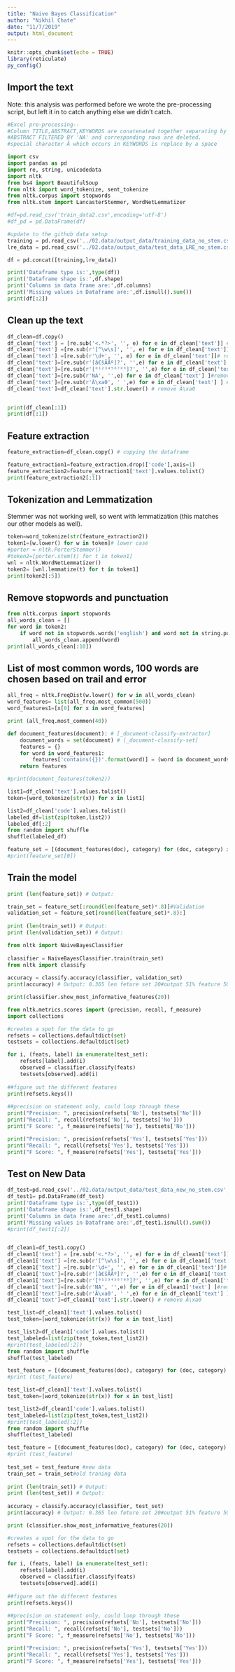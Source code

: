 ```yaml
---
title: "Naive Bayes Classification"
author: "Nikhil Chate"
date: "11/7/2019"
output: html_document
---
```


```r
knitr::opts_chunk$set(echo = TRUE)
library(reticulate)
py_config()
```

## Import the text

Note: this analysis was performed before we wrote the pre-processing script, but left it in to catch anything else we didn't catch.

```python
#Excel pre-processing--
#Column TITLE,ABSTRACT,KEYWORDS are conatenated together separating by space,using & statement 
#ABSTRACT FILTERED BY 'NA' and corresponding rows are deleted.
#special character Â which occurs in KEYWORDS is replace by a space

import csv
import pandas as pd 
import re, string, unicodedata
import nltk
from bs4 import BeautifulSoup
from nltk import word_tokenize, sent_tokenize
from nltk.corpus import stopwords
from nltk.stem import LancasterStemmer, WordNetLemmatizer

#df=pd.read_csv('train_data2.csv',encoding='utf-8')
#df_pd = pd.DataFrame(df)

#update to the github data setup
training = pd.read_csv('../02.data/output_data/training_data_no_stem.csv')
lre_data = pd.read_csv('../02.data/output_data/test_data_LRE_no_stem.csv')

df = pd.concat([training,lre_data])

print('Dataframe type is:',type(df))
print('Dataframe shape is:',df.shape)
print('Columns in data frame are:',df.columns)
print('Missing values in Dataframe are:',df.isnull().sum())
print(df[:2])
```

## Clean up the text

```python
df_clean=df.copy()
df_clean['text'] = [re.sub('<.*?>', '', e) for e in df_clean['text']] #remove HTML tags
df_clean['text'] =[re.sub(r'[^\w\s]', '', e) for e in df_clean['text']]## remove punc
df_clean['text'] =[re.sub(r'\d+', '', e) for e in df_clean['text']]# remove numbers
df_clean['text']=[re.sub(r'[â€šÃÃº]?', '',e) for e in df_clean['text'] ]# remove special character 
df_clean['text']=[re.sub(r'[⁰¹²³⁴⁵⁶⁷⁸⁹]?', '',e) for e in df_clean['text'] ]# remove superscript
df_clean['text']=[re.sub(r'NA', '',e) for e in df_clean['text'] ]#remove 'NA' and replace by space
df_clean['text']=[re.sub(r'Â\xa0', ' ',e) for e in df_clean['text'] ] # remove Â\xa0
df_clean['text']=df_clean['text'].str.lower() # remove Â\xa0


print(df_clean[:1])
print(df[:1])
```

## Feature extraction

```python
feature_extraction=df_clean.copy() # copying the dataframe

feature_extraction1=feature_extraction.drop(['code'],axis=1)
feature_extraction2=feature_extraction1['text'].values.tolist()
print(feature_extraction2[:1])
```

## Tokenization and Lemmatization

Stemmer was not working well, so went with lemmatization (this matches our other models as well).

```python
token=word_tokenize(str(feature_extraction2))
token1=[w.lower() for w in token]# lower case
#porter = nltk.PorterStemmer()
#token2=[porter.stem(t) for t in token1]
wnl = nltk.WordNetLemmatizer()
token2= [wnl.lemmatize(t) for t in token1]
print(token2[:5])
```

## Remove stopwords and punctuation

```python
from nltk.corpus import stopwords
all_words_clean = []
for word in token2:
    if word not in stopwords.words('english') and word not in string.punctuation:
        all_words_clean.append(word)
print(all_words_clean[:10])
```

## List of most common words, 100 words are chosen based on trail and error

```python
all_freq = nltk.FreqDist(w.lower() for w in all_words_clean)
word_features= list(all_freq.most_common(500))
word_features1=[x[0] for x in word_features]

print (all_freq.most_common(40))
```

```python
def document_features(document): # [_document-classify-extractor]
    document_words = set(document) # [_document-classify-set]
    features = {}
    for word in word_features1:
        features['contains({})'.format(word)] = (word in document_words)
    return features

#print(document_features(token2)) 
```

```python
list1=df_clean['text'].values.tolist()
token=[word_tokenize(str(x)) for x in list1]

list2=df_clean['code'].values.tolist()
labeled_df=list(zip(token,list2))
labeled_df[:2]
from random import shuffle 
shuffle(labeled_df)
```

```python
feature_set = [(document_features(doc), category) for (doc, category) in labeled_df]
#print(feature_set[0])
```

## Train the model

```python
print (len(feature_set)) # Output: 

train_set = feature_set[:round(len(feature_set)*.8)]#Validation
validation_set = feature_set[round(len(feature_set)*.8):]
 
print (len(train_set)) # Output: 
print (len(validation_set)) # Output:
```

```python
from nltk import NaiveBayesClassifier
 
classifier = NaiveBayesClassifier.train(train_set)
from nltk import classify 
 
accuracy = classify.accuracy(classifier, validation_set)
print(accuracy) # Output: 0.365 len feture set 20#output 51% feature 50
```

```python
print(classifier.show_most_informative_features(20))
```

```python
from nltk.metrics.scores import (precision, recall, f_measure)
import collections

#creates a spot for the data to go
refsets = collections.defaultdict(set)
testsets = collections.defaultdict(set)

for i, (feats, label) in enumerate(test_set):
    refsets[label].add(i)
    observed = classifier.classify(feats)
    testsets[observed].add(i)
    
##figure out the different features
print(refsets.keys())
    
##precision on statement only, could loop through these
print("Precision: ", precision(refsets['No'], testsets['No']))
print("Recall: ", recall(refsets['No'], testsets['No']))
print("F Score: ", f_measure(refsets['No'], testsets['No']))

print("Precision: ", precision(refsets['Yes'], testsets['Yes']))
print("Recall: ", recall(refsets['Yes'], testsets['Yes']))
print("F Score: ", f_measure(refsets['Yes'], testsets['Yes']))
```

## Test on New Data

```python
df_test=pd.read_csv('../02.data/output_data/test_data_new_no_stem.csv', encoding='utf-8')
df_test1= pd.DataFrame(df_test)
print('Dataframe type is:',type(df_test1))
print('Dataframe shape is:',df_test1.shape)
print('Columns in data frame are:',df_test1.columns)
print('Missing values in Dataframe are:',df_test1.isnull().sum())
#print(df_test1[:2])


df_clean1=df_test1.copy()
df_clean1['text'] = [re.sub('<.*?>', '', e) for e in df_clean1['text']] #remove HTML tags
df_clean1['text'] =[re.sub(r'[^\w\s]', '', e) for e in df_clean1['text']]## remove punc
df_clean1['text'] =[re.sub(r'\d+', '', e) for e in df_clean1['text']]# remove numbers
df_clean1['text']=[re.sub(r'[â€šÃÃº]?', '',e) for e in df_clean1['text'] ]# remove special character 
df_clean1['text']=[re.sub(r'[⁰¹²³⁴⁵⁶⁷⁸⁹]?', '',e) for e in df_clean1['text'] ]# remove superscript
df_clean1['text']=[re.sub(r'NA', '',e) for e in df_clean1['text'] ]#remove 'NA' and replace by space
df_clean1['text']=[re.sub(r'Â\xa0', ' ',e) for e in df_clean1['text'] ] # remove Â\xa0
df_clean1['text']=df_clean1['text'].str.lower() # remove Â\xa0
```

```python
test_list=df_clean1['text'].values.tolist()
test_token=[word_tokenize(str(x)) for x in test_list]

test_list2=df_clean1['code'].values.tolist()
test_labeled=list(zip(test_token,test_list2))
#print(test_labeled[:2])
from random import shuffle 
shuffle(test_labeled)

test_feature = [(document_features(doc), category) for (doc, category) in test_labeled]
#print (test_feature)

test_list=df_clean1['text'].values.tolist()
test_token=[word_tokenize(str(x)) for x in test_list]

test_list2=df_clean1['code'].values.tolist()
test_labeled=list(zip(test_token,test_list2))
#print(test_labeled[:2])
from random import shuffle 
shuffle(test_labeled)

test_feature = [(document_features(doc), category) for (doc, category) in test_labeled]
#print (test_feature)
 
test_set = test_feature #new data
train_set = train_set#old traning data
 
print (len(train_set)) # Output: 
print (len(test_set)) # Output: 
 
accuracy = classify.accuracy(classifier, test_set)
print(accuracy) # Output: 0.365 len feture set 20#output 51% feature 50
```

```python
print (classifier.show_most_informative_features(20))
```

```python
#creates a spot for the data to go
refsets = collections.defaultdict(set)
testsets = collections.defaultdict(set)

for i, (feats, label) in enumerate(test_set):
    refsets[label].add(i)
    observed = classifier.classify(feats)
    testsets[observed].add(i)
    
##figure out the different features
print(refsets.keys())
    
##precision on statement only, could loop through these
print("Precision: ", precision(refsets['No'], testsets['No']))
print("Recall: ", recall(refsets['No'], testsets['No']))
print("F Score: ", f_measure(refsets['No'], testsets['No']))

print("Precision: ", precision(refsets['Yes'], testsets['Yes']))
print("Recall: ", recall(refsets['Yes'], testsets['Yes']))
print("F Score: ", f_measure(refsets['Yes'], testsets['Yes']))
```

